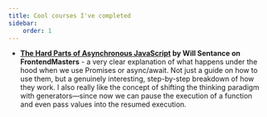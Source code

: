 ```yaml
---
title: Cool courses I've completed
sidebar:
    order: 1
--- 
```



- **[The Hard Parts of Asynchronous JavaScript](https://frontendmasters.com/courses/javascript-new-hard-parts/) by Will Sentance on FrontendMasters**  - a very clear explanation of what happens under the hood when we use Promises or async/await. Not just a guide on how to use them, but a genuinely interesting, step-by-step breakdown of how they work. I also really 
like the concept of shifting the thinking paradigm with generators—since now we can pause the execution of a function and even pass values into the resumed execution. <Badge text="JS" variant="tip" /> <Badge text="5 hours" variant="note" /> 
